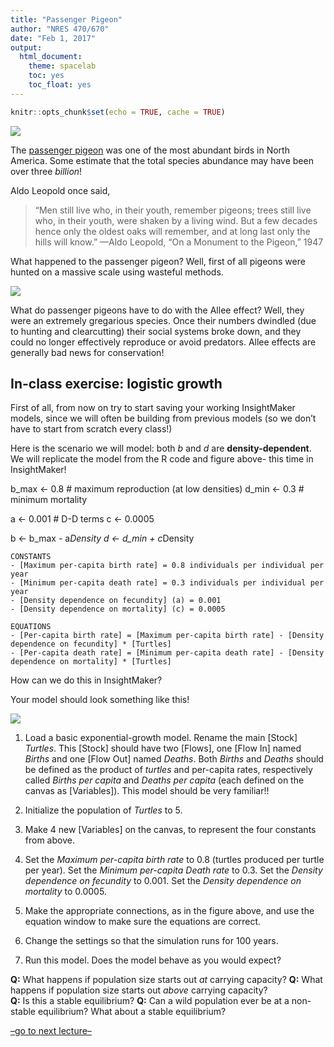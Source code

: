 ```yaml
---
title: "Passenger Pigeon"
author: "NRES 470/670"
date: "Feb 1, 2017"
output: 
  html_document: 
    theme: spacelab
    toc: yes
    toc_float: yes
---
```


```r
knitr::opts_chunk$set(echo = TRUE, cache = TRUE)
```

![](PP2.jpg)

The [passenger pigeon](https://en.wikipedia.org/wiki/Passenger_pigeon) was one of the most abundant birds in North America. Some estimate that the total species abundance may have been over three *billion*!

Aldo Leopold once said,

> “Men still live who, in their youth, remember pigeons; trees still live who, in their youth, were shaken by a living wind. But a few decades hence only the oldest oaks will remember, and at long last only the hills will know.”   —Aldo Leopold, “On a Monument to the Pigeon,” 1947

What happened to the passenger pigeon? Well, first of all pigeons were hunted on a massive scale using wasteful methods. 

![](PP1.jpg)

What do passenger pigeons have to do with the Allee effect? Well, they were an extremely gregarious species. Once their numbers dwindled (due to hunting and clearcutting) their social systems broke down, and they could no longer effectively reproduce or avoid predators. Allee effects are generally bad news for conservation!

## In-class exercise: logistic growth

First of all, from now on try to start saving your working InsightMaker models, since we will often be building from previous models (so we don't have to start from scratch every class!)


Here is the scenario we will model: both *b* and *d* are **density-dependent**. We will replicate the model from the R code and figure above- this time in InsightMaker! 

b_max <- 0.8  # maximum reproduction (at low densities)
d_min <- 0.3  # minimum mortality 

a <- 0.001    # D-D terms
c <- 0.0005

b <- b_max - a*Density
d <- d_min + c*Density   

```
CONSTANTS
- [Maximum per-capita birth rate] = 0.8 individuals per individual per year   
- [Minimum per-capita death rate] = 0.3 individuals per individual per year    
- [Density dependence on fecundity] (a) = 0.001    
- [Density dependence on mortality] (c) = 0.0005  
```

```
EQUATIONS
- [Per-capita birth rate] = [Maximum per-capita birth rate] - [Density dependence on fecundity] * [Turtles] 
- [Per-capita death rate] = [Minimum per-capita death rate] - [Density dependence on mortality] * [Turtles] 
```

How can we do this in InsightMaker? 

Your model should look something like this!

![](IM5.jpg)

1. Load a basic exponential-growth model. Rename the main [Stock] *Turtles*. This [Stock] should have two [Flows], one [Flow In] named *Births* and one [Flow Out] named *Deaths*. Both *Births* and *Deaths* should be defined as the product of *turtles* and per-capita rates, respectively called *Births per capita* and *Deaths per capita* (each defined on the canvas as [Variables]). This model should be very familiar!! 

2. Initialize the population of *Turtles* to 5.   

3. Make 4 new [Variables] on the canvas, to represent the four constants from above. 

4. Set the *Maximum per-capita birth rate* to 0.8 (turtles produced per turtle per year). Set the *Minimum per-capita Death rate* to 0.3. Set the *Density dependence on fecundity* to 0.001.  Set the *Density dependence on mortality* to 0.0005.

5. Make the appropriate connections, as in the figure above, and use the equation window to make sure the equations are correct. 

6. Change the settings so that the simulation runs for 100 years.  

7. Run this model. Does the model behave as you would expect? 


**Q:** What happens if population size starts out *at* carrying capacity?
**Q:** What happens if population size starts out *above* carrying capacity?  
**Q:** Is this a stable equilibrium?
**Q:** Can a wild population ever be at a non-stable equilibrium? What about a stable equilibrium?



[--go to next lecture--](LECTURE5.html)

























